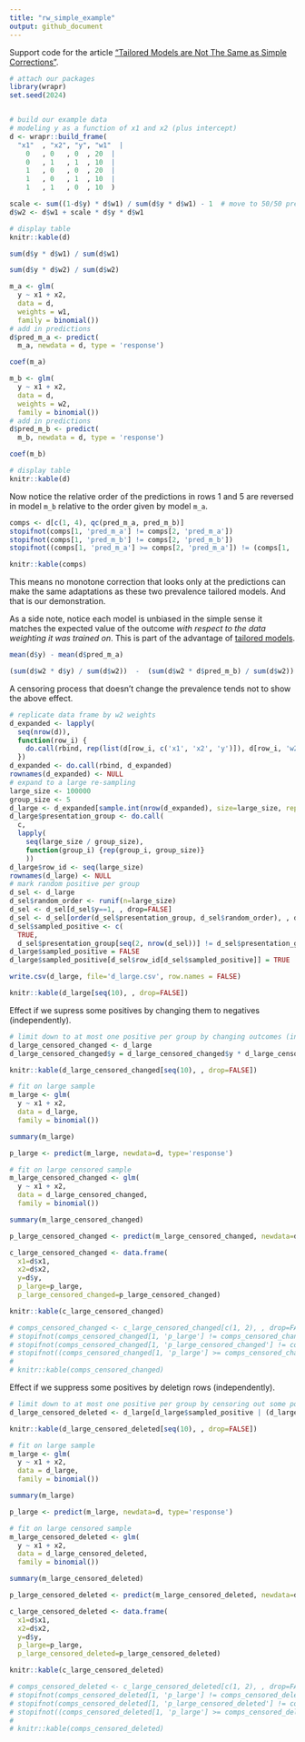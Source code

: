 ```yaml
---
title: "rw_simple_example"
output: github_document
---
```


Support code for the article ["Tailored Models are Not The Same as Simple Corrections"](https://win-vector.com/2020/10/11/tailored-models-are-not-the-same-as-simple-corrections/).


```r
# attach our packages
library(wrapr)
set.seed(2024)


# build our example data
# modeling y as a function of x1 and x2 (plus intercept)
d <- wrapr::build_frame(
  "x1"  , "x2", "y", "w1"  |
    0   , 0   , 0  , 20  |
    0   , 1   , 1  , 10  |
    1   , 0   , 0  , 20  |
    1   , 0   , 1  , 10  |
    1   , 1   , 0  , 10  )

scale <- sum((1-d$y) * d$w1) / sum(d$y * d$w1) - 1  # move to 50/50 prevalence
d$w2 <- d$w1 + scale * d$y * d$w1

# display table
knitr::kable(d)
```

```r
sum(d$y * d$w1) / sum(d$w1)
```

```r
sum(d$y * d$w2) / sum(d$w2)
```


```r
m_a <- glm(
  y ~ x1 + x2,
  data = d,
  weights = w1,
  family = binomial())
# add in predictions
d$pred_m_a <- predict(
  m_a, newdata = d, type = 'response')

coef(m_a)
```

```r
m_b <- glm(
  y ~ x1 + x2,
  data = d,
  weights = w2,
  family = binomial())
# add in predictions
d$pred_m_b <- predict(
  m_b, newdata = d, type = 'response')

coef(m_b)
```

```r
# display table
knitr::kable(d)
```

Now notice the relative order of the predictions in rows 1 and 5 are reversed in model `m_b` relative to the order given by model `m_a`.

```r
comps <- d[c(1, 4), qc(pred_m_a, pred_m_b)]
stopifnot(comps[1, 'pred_m_a'] != comps[2, 'pred_m_a'])
stopifnot(comps[1, 'pred_m_b'] != comps[2, 'pred_m_b'])
stopifnot((comps[1, 'pred_m_a'] >= comps[2, 'pred_m_a']) != (comps[1, 'pred_m_b'] >= comps[2, 'pred_m_b']))

knitr::kable(comps)
```

This means no monotone correction that looks only at the predictions can make the same adaptations as these two prevalence tailored models. And that is our demonstration. 

As a side note, notice each model is unbiased in the simple sense it matches the expected value of the outcome *with respect to the data weighting it was trained on*. This is part of the advantage of [tailored models](https://win-vector.com/2020/10/10/upcoming-series-probability-model-homotopy/).

```r
mean(d$y) - mean(d$pred_m_a)

(sum(d$w2 * d$y) / sum(d$w2))  -  (sum(d$w2 * d$pred_m_b) / sum(d$w2))
```


A censoring process that doesn't change the prevalence tends not to show the above effect.

```r
# replicate data frame by w2 weights
d_expanded <- lapply(
  seq(nrow(d)),
  function(row_i) {
    do.call(rbind, rep(list(d[row_i, c('x1', 'x2', 'y')]), d[row_i, 'w2']))
  })
d_expanded <- do.call(rbind, d_expanded)
rownames(d_expanded) <- NULL
# expand to a large re-sampling
large_size <- 100000
group_size <- 5
d_large <- d_expanded[sample.int(nrow(d_expanded), size=large_size, replace=TRUE) , , drop=FALSE]
d_large$presentation_group <- do.call(
  c, 
  lapply(
    seq(large_size / group_size), 
    function(group_i) {rep(group_i, group_size)}
    ))
d_large$row_id <- seq(large_size)
rownames(d_large) <- NULL
# mark random positive per group
d_sel <- d_large
d_sel$random_order <- runif(n=large_size)
d_sel <- d_sel[d_sel$y==1, , drop=FALSE]
d_sel <- d_sel[order(d_sel$presentation_group, d_sel$random_order), , drop=FALSE]
d_sel$sampled_positive <- c(
  TRUE, 
  d_sel$presentation_group[seq(2, nrow(d_sel))] != d_sel$presentation_group[seq(nrow(d_sel)-1)])
d_large$sampled_positive = FALSE
d_large$sampled_positive[d_sel$row_id[d_sel$sampled_positive]] = TRUE

write.csv(d_large, file='d_large.csv', row.names = FALSE)
```


```r
knitr::kable(d_large[seq(10), , drop=FALSE])
```


Effect if we supress some positives by changing them to negatives (independently).

```r
# limit down to at most one positive per group by changing outcomes (indpendently)
d_large_censored_changed <- d_large
d_large_censored_changed$y = d_large_censored_changed$y * d_large_censored_changed$sampled_positive
```



```r
knitr::kable(d_large_censored_changed[seq(10), , drop=FALSE])
```


```r
# fit on large sample
m_large <- glm(
  y ~ x1 + x2,
  data = d_large,
  family = binomial())

summary(m_large)
```

```r
p_large <- predict(m_large, newdata=d, type='response')

```



```r
# fit on large censored sample
m_large_censored_changed <- glm(
  y ~ x1 + x2,
  data = d_large_censored_changed,
  family = binomial())

summary(m_large_censored_changed)
```

```r
p_large_censored_changed <- predict(m_large_censored_changed, newdata=d, type='response')

```

```r
c_large_censored_changed <- data.frame(
  x1=d$x1,
  x2=d$x2,
  y=d$y,
  p_large=p_large, 
  p_large_censored_changed=p_large_censored_changed)

knitr::kable(c_large_censored_changed)
```


```r
# comps_censored_changed <- c_large_censored_changed[c(1, 2), , drop=FALSE]
# stopifnot(comps_censored_changed[1, 'p_large'] != comps_censored_changed[2, 'p_large'])
# stopifnot(comps_censored_changed[1, 'p_large_censored_changed'] != comps_censored_changed[2, 'p_large_censored_changed'])
# stopifnot((comps_censored_changed[1, 'p_large'] >= comps_censored_changed[2, 'p_large_censored_changed']) != (comps_censored_changed[1, 'p_large'] >= comps_censored_changed[2, 'p_large_censored_changed']))
# 
# knitr::kable(comps_censored_changed)
```


Effect if we suppress some positives by deletign rows (independently).

```r
# limit down to at most one positive per group by censoring out some positive rows
d_large_censored_deleted <- d_large[d_large$sampled_positive | (d_large$y == 0), , drop=FALSE]
```


```r
knitr::kable(d_large_censored_deleted[seq(10), , drop=FALSE])
```


```r
# fit on large sample
m_large <- glm(
  y ~ x1 + x2,
  data = d_large,
  family = binomial())

summary(m_large)
```

```r
p_large <- predict(m_large, newdata=d, type='response')

```



```r
# fit on large censored sample
m_large_censored_deleted <- glm(
  y ~ x1 + x2,
  data = d_large_censored_deleted,
  family = binomial())

summary(m_large_censored_deleted)
```

```r
p_large_censored_deleted <- predict(m_large_censored_deleted, newdata=d, type='response')

```

```r
c_large_censored_deleted <- data.frame(
  x1=d$x1,
  x2=d$x2,
  y=d$y,
  p_large=p_large, 
  p_large_censored_deleted=p_large_censored_deleted)

knitr::kable(c_large_censored_deleted)
```


```r
# comps_censored_deleted <- c_large_censored_deleted[c(1, 2), , drop=FALSE]
# stopifnot(comps_censored_deleted[1, 'p_large'] != comps_censored_deleted[2, 'p_large'])
# stopifnot(comps_censored_deleted[1, 'p_large_censored_deleted'] != comps_censored_deleted[2, 'p_large_censored_deleted'])
# stopifnot((comps_censored_deleted[1, 'p_large'] >= comps_censored_deleted[2, 'p_large_censored_deleted']) != (comps_censored_deleted[1, 'p_large'] >= comps_censored_deleted[2, 'p_large_censored_deleted']))
# 
# knitr::kable(comps_censored_deleted)
```


